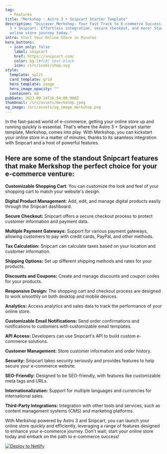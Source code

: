 ```yaml
---
tag:
  - Features
title: "Merkshop : Astro 3 + Snipcart Starter Template"
description: "Discover Merkshop: Your Fast Track to E-commerce Success with Astro
  3 + Snipcart. Effortless integration, secure checkout, and more! Start your
  online store journey today."
intro: Start Your Online Store in Minutes
hero_buttons:
  - icon_only: false
    label: snipcart
    href: https://snipcart.com/
    color: bg-[#fc0] text-black
    icon: /src/icons/shop.svg
style:
  template: split
  card_template: grid
  hero_template: image
  hero_image_opacity: ""
  container: md
pubDate: 2023-09-14T16:54:09.980Z
thumbnail: /src/assets/merkshop.jpeg
og_image: /src/assets/og_image_merkshop.png
---
```

In the fast-paced world of e-commerce, getting your online store up and running quickly is essential. That's where the Astro 3 + Snipcart starter template, Merkshop, comes into play. With Merkshop, you can kickstart your online store in a matter of minutes, thanks to its seamless integration with Snipcart and a host of powerful features.

## Here are some of the standout Snipcart features that make Merkshop the perfect choice for your e-commerce venture:

**Customizable Shopping Cart**: You can customize the look and feel of your shopping cart to match your website's design.

**Digital Product Management**: Add, edit, and manage digital products easily through the Snipcart dashboard.

**Secure Checkout:** Snipcart offers a secure checkout process to protect customer information and payment data.

**Multiple Payment Gateways:** Support for various payment gateways, allowing customers to pay with credit cards, PayPal, and other methods.

**Tax Calculation:** Snipcart can calculate taxes based on your location and customer information.

**Shipping Options:** Set up different shipping methods and rates for your products.

**Discounts and Coupons:** Create and manage discounts and coupon codes for your products.

**Responsive Design:** The shopping cart and checkout process are designed to work smoothly on both desktop and mobile devices.

**Analytics:** Access analytics and sales data to track the performance of your online store.

**Customizable Email Notifications:** Send order confirmations and notifications to customers with customizable email templates.

**API Access:** Developers can use Snipcart's API to build custom e-commerce solutions.

**Customer Management:** Store customer information and order history.

**Security:** Snipcart takes security seriously and provides features to help secure your e-commerce website.

**SEO-Friendly:** Designed to be SEO-friendly, with features like customizable meta tags and URLs.

**Internationalization:** Support for multiple languages and currencies for international sales.

**Third-Party Integrations:** Integration with other tools and services, such as content management systems (CMS) and marketing platforms.

With Merkshop powered by Astro 3 and Snipcart, you can launch your online store quickly and efficiently, leveraging a range of features designed to enhance your e-commerce journey. Don't wait; start your online store today and embark on the path to e-commerce success!

[![Deploy to Netlify](https://www.netlify.com/img/deploy/button.svg)](https://app.netlify.com/start/deploy?repository=https://github.com/merkshop-io/merkshop#BLOG_SLUG=blog&PORTFOLIO_SLUG=work&SHOP_SLUG=shop&MENU_SLUG=menu&WEBSITE_LANGUAGE=en&CURRENCY=USD&UNITS=metric&NODE_VERSION=18)
